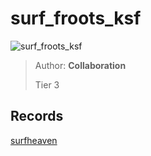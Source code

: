 
# surf_froots_ksf

![surf_froots_ksf](https://raw.githubusercontent.com/Sayt123/SurfMapPics/Maps-and-bonuses/csgo/surf_froots_ksf.jpg)

> Author: **Collaboration**
>
> Tier 3

## Records

[surfheaven](https://surfheaven.eu/map/surf_froots_ksf)
